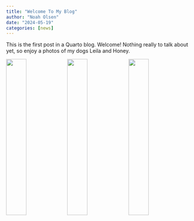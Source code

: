 ```yaml
---
title: "Welcome To My Blog"
author: "Noah Olsen"
date: "2024-05-19"
categories: [news]
---
```


This is the first post in a Quarto blog. Welcome! Nothing really to talk about yet, so enjoy a photos of my dogs Leila and Honey.

![](leila_honey.jpg){width=33%}![](leila_portrait.jpg){width=33%}![](honey_lifejacket.jpg){width=33%}


